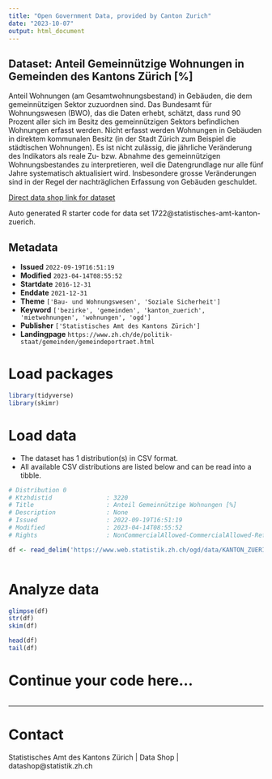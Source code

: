 ```yaml
---
title: "Open Government Data, provided by Canton Zurich"
date: "2023-10-07"
output: html_document
---
```


## Dataset: Anteil Gemeinnützige Wohnungen in Gemeinden des Kantons Zürich [%]

Anteil Wohnungen (am Gesamtwohnungsbestand) in Gebäuden, die dem gemeinnützigen Sektor zuzuordnen sind. Das Bundesamt für Wohnungswesen (BWO), das die Daten erhebt, schätzt, dass rund 90 Prozent aller sich im Besitz des gemeinnützigen Sektors befindlichen Wohnungen erfasst werden. Nicht erfasst werden Wohnungen in Gebäuden in direktem kommunalen Besitz (in der Stadt Zürich zum Beispiel die städtischen Wohnungen). Es ist nicht zulässig, die jährliche Veränderung des Indikators als reale Zu- bzw. Abnahme des gemeinnützigen Wohnungsbestandes zu interpretieren, weil die Datengrundlage nur alle fünf Jahre systematisch aktualisiert wird. Insbesondere grosse Veränderungen sind in der Regel der nachträglichen Erfassung von Gebäuden geschuldet.

[Direct data shop link for dataset](https://www.zh.ch/de/politik-staat/statistik-daten/datenkatalog.html#/datasets/1722@statistisches-amt-kanton-zuerich)

Auto generated R starter code for data set 1722@statistisches-amt-kanton-zuerich.

## Metadata

- **Issued** `2022-09-19T16:51:19`
- **Modified** `2023-04-14T08:55:52`
- **Startdate** `2016-12-31`
- **Enddate** `2021-12-31`
- **Theme** `['Bau- und Wohnungswesen', 'Soziale Sicherheit']`
- **Keyword** `['bezirke', 'gemeinden', 'kanton_zuerich', 'mietwohnungen', 'wohnungen', 'ogd']`
- **Publisher** `['Statistisches Amt des Kantons Zürich']`
- **Landingpage** `https://www.zh.ch/de/politik-staat/gemeinden/gemeindeportraet.html`


# Load packages

```r

library(tidyverse)
library(skimr)

```

# Load data

-   The dataset has 1 distribution(s) in CSV format.
-   All available CSV distributions are listed below and can be read into a tibble.

```r

# Distribution 0
# Ktzhdistid               : 3220
# Title                    : Anteil Gemeinnützige Wohnungen [%]
# Description              : None
# Issued                   : 2022-09-19T16:51:19
# Modified                 : 2023-04-14T08:55:52
# Rights                   : NonCommercialAllowed-CommercialAllowed-ReferenceRequired

df <- read_delim('https://www.web.statistik.zh.ch/ogd/data/KANTON_ZUERICH_841.csv')



```

# Analyze data

```r

glimpse(df)
str(df)
skim(df)

head(df)
tail(df)

```

# Continue your code here...

```r

```

------------------------------------------------------------------------

# Contact

Statistisches Amt des Kantons Zürich | Data Shop | datashop@statistik.zh.ch
